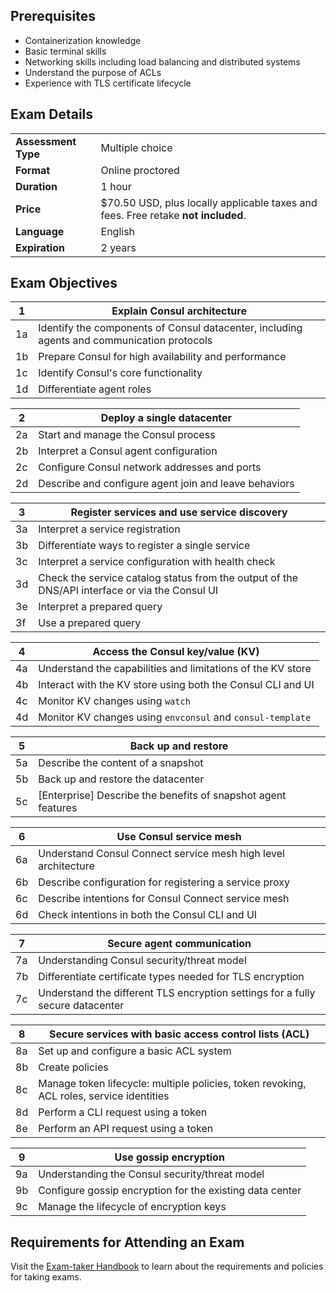 <!-- Each "## Heading Two" section in this document will be used to populate an FAQ item -->

## Prerequisites

- Containerization knowledge
- Basic terminal skills
- Networking skills including load balancing and distributed systems
- Understand the purpose of ACLs
- Experience with TLS certificate lifecycle

## Exam Details

|                     |                                                                                   |
| ------------------- | --------------------------------------------------------------------------------- |
| **Assessment Type** | Multiple choice                                                                   |
| **Format**          | Online proctored                                                                  |
| **Duration**        | 1 hour                                                                            |
| **Price**           | $70.50 USD, plus locally applicable taxes and fees. Free retake **not included**. |
| **Language**        | English                                                                           |
| **Expiration**      | 2 years                                                                           |

## Exam Objectives

| 1   | Explain Consul architecture                                                                |
| --- | ------------------------------------------------------------------------------------------ |
| 1a  | Identify the components of Consul datacenter, including agents and communication protocols |
| 1b  | Prepare Consul for high availability and performance                                       |
| 1c  | Identify Consul's core functionality                                                       |
| 1d  | Differentiate agent roles                                                                  |

| 2   | Deploy a single datacenter                            |
| --- | ----------------------------------------------------- |
| 2a  | Start and manage the Consul process                   |
| 2b  | Interpret a Consul agent configuration                |
| 2c  | Configure Consul network addresses and ports          |
| 2d  | Describe and configure agent join and leave behaviors |

| 3   | Register services and use service discovery                                                    |
| --- | ---------------------------------------------------------------------------------------------- |
| 3a  | Interpret a service registration                                                               |
| 3b  | Differentiate ways to register a single service                                                |
| 3c  | Interpret a service configuration with health check                                            |
| 3d  | Check the service catalog status from the output of the DNS/API interface or via the Consul UI |
| 3e  | Interpret a prepared query                                                                     |
| 3f  | Use a prepared query                                                                           |

| 4   | Access the Consul key/value (KV)                            |
| --- | ----------------------------------------------------------- |
| 4a  | Understand the capabilities and limitations of the KV store |
| 4b  | Interact with the KV store using both the Consul CLI and UI |
| 4c  | Monitor KV changes using `watch`                            |
| 4d  | Monitor KV changes using `envconsul` and `consul-template`  |

| 5   | Back up and restore                                             |
| --- | --------------------------------------------------------------- |
| 5a  | Describe the content of a snapshot                              |
| 5b  | Back up and restore the datacenter                              |
| 5c  | \[Enterprise\] Describe the benefits of snapshot agent features |

| 6   | Use Consul service mesh                                        |
| --- | -------------------------------------------------------------- |
| 6a  | Understand Consul Connect service mesh high level architecture |
| 6b  | Describe configuration for registering a service proxy         |
| 6c  | Describe intentions for Consul Connect service mesh            |
| 6d  | Check intentions in both the Consul CLI and UI                 |

| 7   | Secure agent communication                                                     |
| --- | ------------------------------------------------------------------------------ |
| 7a  | Understanding Consul security/threat model                                     |
| 7b  | Differentiate certificate types needed for TLS encryption                      |
| 7c  | Understand the different TLS encryption settings for a fully secure datacenter |

| 8   | Secure services with basic access control lists (ACL)                                    |
| --- | ---------------------------------------------------------------------------------------- |
| 8a  | Set up and configure a basic ACL system                                                  |
| 8b  | Create policies                                                                          |
| 8c  | Manage token lifecycle: multiple policies, token revoking, ACL roles, service identities |
| 8d  | Perform a CLI request using a token                                                      |
| 8e  | Perform an API request using a token                                                     |

| 9   | Use gossip encryption                                    |
| --- | -------------------------------------------------------- |
| 9a  | Understanding the Consul security/threat model           |
| 9b  | Configure gossip encryption for the existing data center |
| 9c  | Manage the lifecycle of encryption keys                  |

## Requirements for Attending an Exam

Visit the [Exam-taker Handbook](https://hashicorp-certifications.zendesk.com/hc/en-us/articles/360048211571) to learn about the requirements and policies for taking exams.
